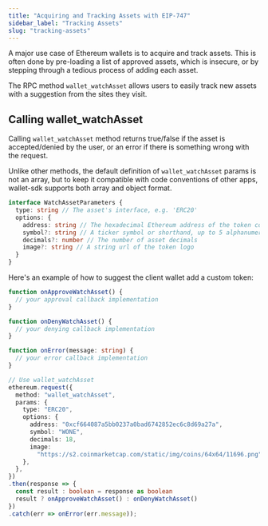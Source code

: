 ```yaml
---
title: "Acquiring and Tracking Assets with EIP-747"
sidebar_label: "Tracking Assets"
slug: "tracking-assets"
--- 
```


A major use case of Ethereum wallets is to acquire and track assets. This is often done by pre-loading a list of approved assets, which is insecure, or by stepping through a tedious process of adding each asset.

The RPC method `wallet_watchAsset` allows users to easily track new assets with a suggestion from the sites they visit.

## Calling wallet_watchAsset

Calling `wallet_watchAsset` method returns true/false if the asset is accepted/denied by the user, or an error if there is something wrong with the request.

Unlike other methods, the default definition of `wallet_watchAsset` params is not an array, but to keep it compatible with code conventions of other apps, wallet-sdk supports both array and object format.

```typescript
interface WatchAssetParameters {
  type: string // The asset's interface, e.g. 'ERC20'
  options: {
    address: string // The hexadecimal Ethereum address of the token contract
    symbol?: string // A ticker symbol or shorthand, up to 5 alphanumerical characters
    decimals?: number // The number of asset decimals
    image?: string // A string url of the token logo
  }
}
```

Here's an example of how to suggest the client wallet add a custom token:

```typescript
function onApproveWatchAsset() {
  // your approval callback implementation
}

function onDenyWatchAsset() {
  // your denying callback implementation
}

function onError(message: string) {
  // your error callback implementation
}

// Use wallet_watchAsset
ethereum.request({
  method: "wallet_watchAsset",
  params: {
    type: "ERC20",
    options: {
      address: "0xcf664087a5bb0237a0bad6742852ec6c8d69a27a",
      symbol: "WONE",
      decimals: 18,
      image:
        "https://s2.coinmarketcap.com/static/img/coins/64x64/11696.png",
    },
  },
})
.then(response => {
  const result : boolean = response as boolean
  result ? onApproveWatchAsset() : onDenyWatchAsset()
})
.catch(err => onError(err.message));
```

